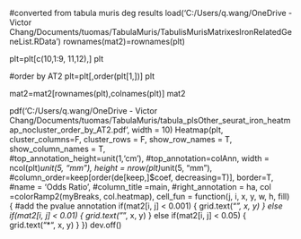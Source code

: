 #converted from tabula muris deg results
load('C:/Users/q.wang/OneDrive - Victor Chang/Documents/tuomas/TabulaMuris/TabulisMurisMatrixesIronRelatedGeneList.RData')
rownames(mat2)=rownames(plt)

plt=plt[c(10,1:9, 11,12),]
plt

#order by AT2 
plt=plt[,order(plt[1,])]
plt


mat2=mat2[rownames(plt),colnames(plt)]
mat2

pdf('C:/Users/q.wang/OneDrive - Victor Chang/Documents/tuomas/TabulaMuris/tabula_plsOther_seurat_iron_heatmap_nocluster_order_by_AT2.pdf', width = 10)
Heatmap(plt, cluster_columns=F, cluster_rows = F, show_row_names = T, show_column_names = T,  
        #top_annotation_height=unit(1,'cm'), 
        #top_annotation=colAnn,
        width = ncol(plt)*unit(5, "mm"), 
    height = nrow(plt)*unit(5, "mm"),
    #column_order=keep[order(de[keep,]$coef, decreasing=T)], 
    border=T, #name = 'Odds Ratio', #column_title =main, #right_annotation = ha,
        col =colorRamp2(myBreaks, col.heatmap),
     cell_fun = function(j, i, x, y, w, h, fill) { #add the pvalue annotation
    if(mat2[i, j] < 0.001) {
        grid.text("*", x, y)
    } else if(mat2[i, j] < 0.01) {
        grid.text("*", x, y)
    } else if(mat2[i, j] < 0.05) {
        grid.text("*", x, y)
    } })
dev.off()
